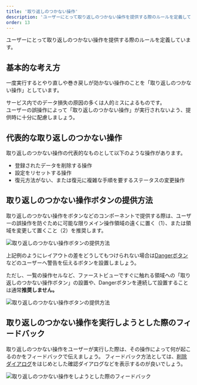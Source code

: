 ```yaml
---
title: '取り返しのつかない操作'
description: 'ユーザーにとって取り返しのつかない操作を提供する際のルールを定義しています。'
order: 13
---
```


ユーザーにとって取り返しのつかない操作を提供する際のルールを定義しています。

## 基本的な考え方

一度実行するとやり直しや巻き戻しが効かない操作のことを「取り返しのつかない操作」としています。 
  
サービス内でのデータ損失の原因の多くは人的ミスによるものです。  
ユーザーの誤操作によって「取り返しのつかない操作」が実行されないよう、提供時に十分に配慮しましょう。

## 代表的な取り返しのつかない操作

取り返しのつかない操作の代表的なものとして以下のような操作があります。

- 登録されたデータを削除する操作
- 設定をリセットする操作
- 復元方法がない、または復元に複雑な手順を要するステータスの変更操作

## 取り返しのつかない操作ボタンの提供方法

取り返しのつかない操作をボタンなどのコンポーネントで提供する際は、ユーザーの誤操作を防ぐために可能な限りメイン操作領域の遠くに置く（1）、または領域を変更して置くこと（2）を推奨します。

![取り返しのつかない操作ボタンの提供方法](./images/irreversible-operation/button-layout.png)

上記例のようにレイアウトの差をどうしてもつけられない場合は[Dangerボタン](/products/components/button/#h3-3)などのユーザーへ警告を伝えるボタンを設置しましょう。

ただし、一覧の操作セルなど、ファーストビューですぐに触れる領域への「取り返しのつかない操作ボタン」の設置や、Dangerボタンを連続して設置することは通常**推奨しません。**

![取り返しのつかない操作ボタンの提供方法](./images/irreversible-operation/danger-buttons-in-smarthr-table.png)

## 取り返しのつかない操作を実行しようとした際のフィードバック

取り返しのつかない操作をユーザーが実行した際は、その操作によって何が起こるのかをフィードバックで伝えましょう。
フィードバック方法としては、[削除ダイアログ](/products/design-patterns/delete-dialog/)をはじめとした確認ダイアログなどを表示するのが良いでしょう。

![取り返しのつかない操作をしようとした際のフィードバック](./images/irreversible-operation/feedback-dialog.png)
